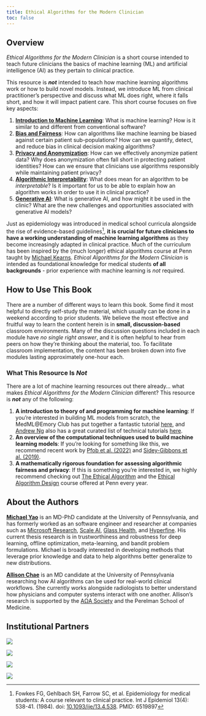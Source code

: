 ```yaml
---
title: Ethical Algorithms for the Modern Clinician
toc: false
---
```


## Overview

*Ethical Algorithms for the Modern Clinician* is a short course intended to teach future clinicians the basics of machine learning (ML) and artificial intelligence (AI) as they pertain to clinical practice.

This resource is ***not*** intended to teach how machine learning algorithms work or how to build novel models. Instead, we introduce ML from clinical practitioner's perspective and discuss what ML does right, where it falls short, and how it will impact patient care. This short course focuses on five key aspects:

1. [**Introduction to Machine Learning**](/ml.html): What is machine learning? How is it similar to and different from conventional software?
2. [**Bias and Fairness**](/bias.html): How can algorithms like machine learning be biased against certain patient sub-populations? How can we quantify, detect, and reduce bias in clinical decision making algorithms?
3. [**Privacy and Anonymization**](/privacy.html): How can we effectively anonymize patient data? Why does anonymization often fall short in protecting patient identities? How can we ensure that clinicians use algorithms responsibly while maintaining patient privacy?
4. [**Algorithmic Interpretability**](/interpretability.html): What does mean for an algorithm to be *interpretable*? Is it important for us to be able to explain how an algorithm works in order to use it in clinical practice?
5. [**Generative AI**](/genai.html): What is generative AI, and how might it be used in the clinic? What are the new challenges and opportunities associated with generative AI models?

Just as epidemiology was introduced in medical school curricula alongside the rise of evidence-based guidelines[^1], **it is crucial for future clinicians to have a working understanding of machine learning algorithms** as they become increasingly adapted in clinical practice. Much of the curriculum has been inspired by the (much longer) ethical algorithms course at Penn taught by [Michael Kearns](https://www.cis.upenn.edu/~mkearns/). *Ethical Algorithms for the Modern Clinician* is intended as foundational knowledge for medical students **of all backgrounds** - prior experience with machine learning is *not* required.

[^1]: Fowkes FG, Gehlbach SH, Farrow SC, et al. Epidemiology for medical students: A course relevant to clinical practice. Int J Epidemiol 13(4): 538-41. (1984). doi: [10.1093/ije/13.4.538](https://pubmed.ncbi.nlm.nih.gov/6519897/). PMID: 6519897

## How to Use This Book

There are a number of different ways to learn this book. Some find it most helpful to directly self-study the material, which usually can be done in a weekend according to prior students. We believe the most effective and fruitful way to learn the content herein is in **small, discussion-based** classroom environments. Many of the discussion questions included in each module have *no single right answer*, and it is often helpful to hear from peers on how they're thinking about the material, too. To facilitate classroom implementation, the content has been broken down into five modules lasting approximately one-hour each.

::: {.callout-caution collapse="true"}
### What This Resource Is *Not*

There are a lot of machine learning resources out there already... what makes *Ethical Algorithms for the Modern Clinician* different? This resource is ***not*** any of the following:

1. **A introduction to theory of and programming for machine learning**: If you're interested in building ML models from scratch, the MedML@Emory Club has put together a fantastic tutorial [here](https://colab.research.google.com/drive/1eij5s6YoSthXUAWMUJ0-ouydIFK0D_1d?usp=sharing), and [Andrew Ng](https://www.andrewng.org/) also has a great curated list of technical tutorials [here](https://www.coursera.org/collections/machine-learning).
2. **An overview of the computational techniques used to build machine learning models**: If you're looking for something like this, we recommend recent work by [Pfob et al. (2022)](https://pubmed.ncbi.nlm.nih.gov/36319956/) and [Sidey-Gibbons et al. (2019)](https://pubmed.ncbi.nlm.nih.gov/30890124/).
3. **A mathematically rigorous foundation for assessing algorithmic fairness and privacy**: If this is something you're interested in, we highly recommend checking out [The Ethical Algorithm](https://www.amazon.com/Ethical-Algorithm-Science-Socially-Design/dp/0190948205) and the [Ethical Algorithm Design](https://www.cis.upenn.edu/~mkearns/teaching/EADSpring24/) course offered at Penn every year.
:::

## About the Authors

**[Michael Yao](https://www.michaelsyao.com)** is an MD-PhD candidate at the University of Pennsylvania, and has formerly worked as an software engineer and researcher at companies such as [Microsoft Research](https://www.microsoft.com/en-us/research/lab/microsoft-health-futures/), [Scale AI](https://scale.com/), [Glass Health](https://glass.health/), and [Hyperfine](https://hyperfine.io/). His current thesis research  is in trustworthiness and robustness for deep learning, offline optimization, meta-learning, and bandit problem formulations. Michael is broadly interested in developing methods that leverage prior knowledge and data to help algorithms better generalize to new distributions.

**[Allison Chae](https://www.allisonchae.com)** is an MD candidate at the University of Pennsylvania researching how AI algorithms can be used for real-world clinical workflows. She currently works alongside radiologists to better understand how physicians and computer systems interact with one another. Allison's research is supported by the [A&Omega;A Society](https://www.alphaomegaalpha.org/programs/carolyn-l-kuckein-student-research-fellowship/) and the Perelman School of Medicine.

<!-- ## Expert Collaborators

*Ethical Algorithms for the Modern Clinician* is backed by experts in both clinical medicine and machine learning.

TODO -->

## Institutional Partners

::: {layout="[[2,2,1,1.7]]"}
![](/images/penn-med.png)

![](/images/penn-seas.png)

![](/images/mdplus.png)

![](/images/apsa.png)
:::